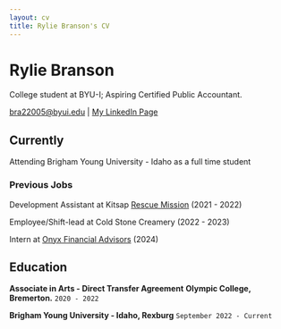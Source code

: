 ```yaml
---
layout: cv
title: Rylie Branson's CV
---
```

# Rylie Branson
College student at BYU-I; Aspiring Certified Public Accountant.

<div id="webaddress">
<a href="bra22005@byui.edu">bra22005@byui.edu</a>
| <a href="https://www.linkedin.com/in/rylie-branson-152568253/">My LinkedIn Page</a>
</div>


## Currently

Attending Brigham Young University - Idaho as a full time student

### Previous Jobs

Development Assistant at Kitsap [Rescue Mission](https://kitsaprescue.org/) (2021 - 2022)

Employee/Shift-lead at Cold Stone Creamery (2022 - 2023)

Intern at [Onyx Financial Advisors](https://www.onyxfinancial.com/) (2024)

## Education

__Associate in Arts - Direct Transfer Agreement__
__Olympic College, Bremerton.__ `2020 - 2022`



__Brigham Young University - Idaho, Rexburg__ `September 2022 - Current`



<!-- ### Footer

Last updated: May 2024 -->